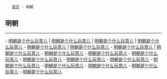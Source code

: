 <div class="nav">
	[[index|首页]] - 明朝
</div>
== 明朝 ==
----
- [[history|明朝是个什么玩意儿]] | [[history|明朝是个什么玩意儿]] | [[history|明朝是个什么玩意儿]] | [[history|明朝是个什么玩意儿]]
- [[history|明朝是个什么玩意儿]] | [[history|明朝是个什么玩意儿]]
- [[history|明朝是个什么玩意儿]] | [[history|明朝是个什么玩意儿]]
- [[history|明朝是个什么玩意儿]]
- [[history|明朝是个什么玩意儿]]
- [[history|明朝是个什么玩意儿]]
- [[history|明朝是个什么玩意儿]]
- [[history|明朝是个什么玩意儿]]
- [[history|明朝是个什么玩意儿]]
- [[history|明朝是个什么玩意儿]]
- [[history|明朝是个什么玩意儿]]
- [[history|明朝是个什么玩意儿]]
- [[history|明朝是个什么玩意儿]]
- [[history|明朝是个什么玩意儿]]
